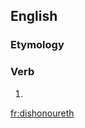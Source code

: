 ==English==

===Etymology===
{{suffix|dishonour|eth|lang=en}}

===Verb===
{{head|en|verb form}}

# {{en-archaic third-person singular of|dishonour}}

[[fr:dishonoureth]]